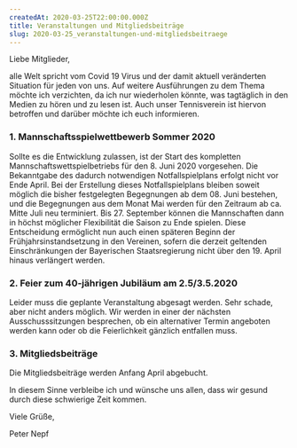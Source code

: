 ```yaml
---
createdAt: 2020-03-25T22:00:00.000Z
title: Veranstaltungen und Mitgliedsbeiträge
slug: 2020-03-25_veranstaltungen-und-mitgliedsbeitraege
---
```

Liebe Mitglieder,

alle Welt spricht vom Covid 19 Virus und der damit aktuell veränderten Situation für jeden von uns. Auf weitere Ausführungen zu dem Thema möchte ich verzichten, da ich nur wiederholen könnte, was tagtäglich in den Medien zu hören und zu lesen ist. Auch unser Tennisverein ist hiervon betroffen und darüber möchte ich euch informieren.

### 1. Mannschaftsspielwettbewerb Sommer 2020

Sollte es die Entwicklung zulassen, ist der Start des kompletten Mannschaftswettspielbetriebs für den 8. Juni 2020 vorgesehen. Die Bekanntgabe des dadurch notwendigen Notfallspielplans erfolgt nicht vor Ende April. Bei der Erstellung dieses Notfallspielplans bleiben soweit möglich die bisher festgelegten Begegnungen ab dem 08. Juni bestehen, und die Begegnungen aus dem Monat Mai werden für den Zeitraum ab ca. Mitte Juli neu terminiert. Bis 27. September können die Mannschaften dann in höchst möglicher Flexibilität die Saison zu Ende spielen. Diese Entscheidung ermöglicht nun auch einen späteren Beginn der Frühjahrsinstandsetzung in den Vereinen, sofern die derzeit geltenden Einschränkungen der Bayerischen Staatsregierung nicht über den 19. April hinaus verlängert werden.

### 2. Feier zum 40-jährigen Jubiläum am 2.5/3.5.2020

Leider muss die geplante Veranstaltung abgesagt werden. Sehr schade, aber nicht anders möglich. Wir werden in einer der nächsten Ausschusssitzungen besprechen, ob ein alternativer Termin angeboten werden kann oder ob die Feierlichkeit gänzlich entfallen muss.

### 3. Mitgliedsbeiträge

Die Mitgliedsbeiträge werden Anfang April abgebucht.

In diesem Sinne verbleibe ich und wünsche uns allen, dass wir gesund durch diese schwierige Zeit kommen.

Viele Grüße,

Peter Nepf

